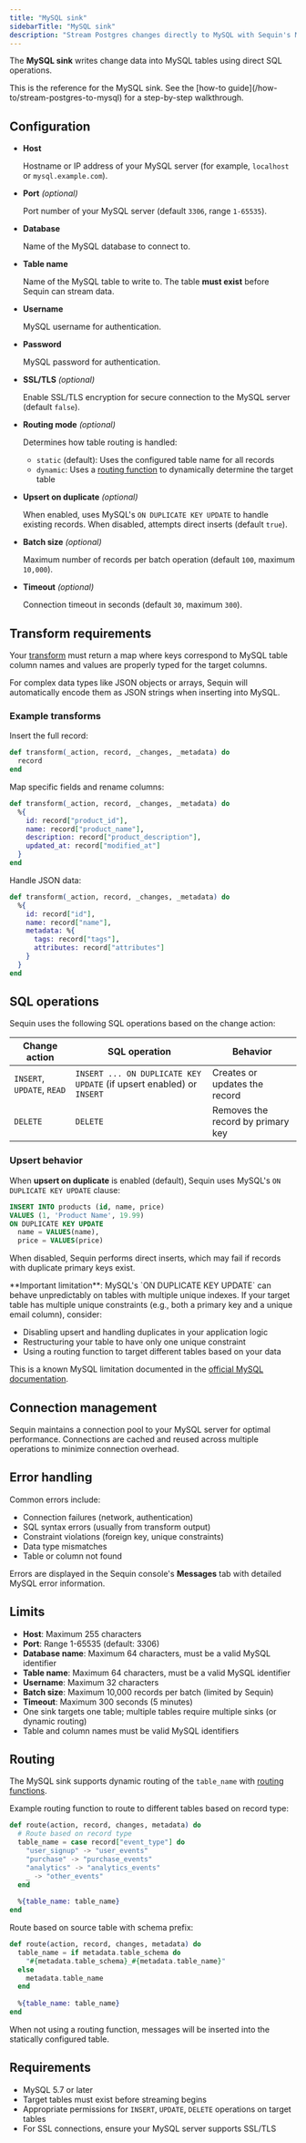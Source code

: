 ```yaml
---
title: "MySQL sink"
sidebarTitle: "MySQL sink"
description: "Stream Postgres changes directly to MySQL with Sequin's MySQL sink."
---
```


The **MySQL sink** writes change data into MySQL tables using direct SQL operations.

<Tip>
  This is the reference for the MySQL sink. See the [how-to guide](/how-to/stream-postgres-to-mysql) for a step-by-step walkthrough.
</Tip>

## Configuration

- **Host**

    Hostname or IP address of your MySQL server (for example, `localhost` or `mysql.example.com`).

- **Port** *(optional)*

    Port number of your MySQL server (default `3306`, range `1-65535`).

- **Database**

    Name of the MySQL database to connect to.

- **Table name**

    Name of the MySQL table to write to. The table **must exist** before Sequin can stream data.

- **Username**

    MySQL username for authentication.

- **Password**

    MySQL password for authentication.

- **SSL/TLS** *(optional)*

    Enable SSL/TLS encryption for secure connection to the MySQL server (default `false`).

- **Routing mode** *(optional)*

    Determines how table routing is handled:
    - `static` (default): Uses the configured table name for all records
    - `dynamic`: Uses a [routing function](/reference/routing) to dynamically determine the target table

- **Upsert on duplicate** *(optional)*

    When enabled, uses MySQL's `ON DUPLICATE KEY UPDATE` to handle existing records. When disabled, attempts direct inserts (default `true`).

- **Batch size** *(optional)*

    Maximum number of records per batch operation (default `100`, maximum `10,000`).

- **Timeout** *(optional)*

    Connection timeout in seconds (default `30`, maximum `300`).

## Transform requirements

Your [transform](/reference/transforms) must return a map where keys correspond to MySQL table column names and values are properly typed for the target columns.

For complex data types like JSON objects or arrays, Sequin will automatically encode them as JSON strings when inserting into MySQL.

### Example transforms

Insert the full record:
```elixir
def transform(_action, record, _changes, _metadata) do
  record
end
```

Map specific fields and rename columns:
```elixir
def transform(_action, record, _changes, _metadata) do
  %{
    id: record["product_id"],
    name: record["product_name"],
    description: record["product_description"],
    updated_at: record["modified_at"]
  }
end
```

Handle JSON data:
```elixir
def transform(_action, record, _changes, _metadata) do
  %{
    id: record["id"],
    name: record["name"],
    metadata: %{
      tags: record["tags"],
      attributes: record["attributes"]
    }
  }
end
```

## SQL operations

Sequin uses the following SQL operations based on the change action:

| Change action | SQL operation | Behavior |
|---------------|--------------|----------|
| `INSERT`, `UPDATE`, `READ` | `INSERT ... ON DUPLICATE KEY UPDATE` (if upsert enabled) or `INSERT` | Creates or updates the record |
| `DELETE` | `DELETE` | Removes the record by primary key |

### Upsert behavior

When **upsert on duplicate** is enabled (default), Sequin uses MySQL's `ON DUPLICATE KEY UPDATE` clause:

```sql
INSERT INTO products (id, name, price) 
VALUES (1, 'Product Name', 19.99)
ON DUPLICATE KEY UPDATE 
  name = VALUES(name), 
  price = VALUES(price)
```

When disabled, Sequin performs direct inserts, which may fail if records with duplicate primary keys exist.

<Warning>
**Important limitation**: MySQL's `ON DUPLICATE KEY UPDATE` can behave unpredictably on tables with multiple unique indexes. If your target table has multiple unique constraints (e.g., both a primary key and a unique email column), consider:

- Disabling upsert and handling duplicates in your application logic
- Restructuring your table to have only one unique constraint
- Using a routing function to target different tables based on your data

This is a known MySQL limitation documented in the [official MySQL documentation](https://dev.mysql.com/doc/refman/8.0/en/insert-on-duplicate.html).
</Warning>

## Connection management

Sequin maintains a connection pool to your MySQL server for optimal performance. Connections are cached and reused across multiple operations to minimize connection overhead.

## Error handling

Common errors include:

- Connection failures (network, authentication)
- SQL syntax errors (usually from transform output)
- Constraint violations (foreign key, unique constraints)
- Data type mismatches
- Table or column not found

Errors are displayed in the Sequin console's **Messages** tab with detailed MySQL error information.

## Limits

- **Host**: Maximum 255 characters
- **Port**: Range 1-65535 (default: 3306)
- **Database name**: Maximum 64 characters, must be a valid MySQL identifier
- **Table name**: Maximum 64 characters, must be a valid MySQL identifier  
- **Username**: Maximum 32 characters
- **Batch size**: Maximum 10,000 records per batch (limited by Sequin)
- **Timeout**: Maximum 300 seconds (5 minutes)
- One sink targets one table; multiple tables require multiple sinks (or dynamic routing)
- Table and column names must be valid MySQL identifiers

## Routing

The MySQL sink supports dynamic routing of the `table_name` with [routing functions](/reference/routing).

Example routing function to route to different tables based on record type:

```elixir
def route(action, record, changes, metadata) do
  # Route based on record type
  table_name = case record["event_type"] do
    "user_signup" -> "user_events"
    "purchase" -> "purchase_events"
    "analytics" -> "analytics_events"
    _ -> "other_events"
  end
  
  %{table_name: table_name}
end
```

Route based on source table with schema prefix:

```elixir
def route(action, record, changes, metadata) do
  table_name = if metadata.table_schema do
    "#{metadata.table_schema}_#{metadata.table_name}"
  else
    metadata.table_name
  end
  
  %{table_name: table_name}
end
```

When not using a routing function, messages will be inserted into the statically configured table.

## Requirements

- MySQL 5.7 or later
- Target tables must exist before streaming begins
- Appropriate permissions for `INSERT`, `UPDATE`, `DELETE` operations on target tables
- For SSL connections, ensure your MySQL server supports SSL/TLS 